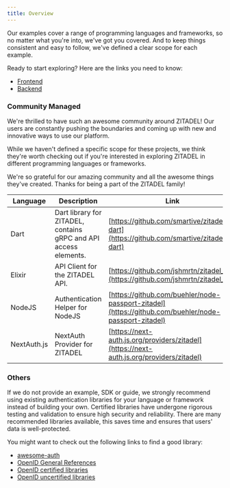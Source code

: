```yaml
---
title: Overview
---
```




Our examples cover a range of programming languages and frameworks, so no matter what you're into, we've got you covered.
And to keep things consistent and easy to follow, we've defined a clear scope for each example.

Ready to start exploring? Here are the links you need to know:

- [Frontend](frontend)
- [Backend](backend)


### Community Managed

We're thrilled to have such an awesome community around ZITADEL!
Our users are constantly pushing the boundaries and coming up with new and innovative ways to use our platform.

While we haven't defined a specific scope for these projects,
we think they're worth checking out if you're interested in exploring ZITADEL in different programming languages or frameworks.

We're so grateful for our amazing community and all the awesome things they've created.
Thanks for being a part of the ZITADEL family!

| Language | Description                                                                                       | Link                                                                               |
| -------- | ------------------------------------------------------------------------------------------------ | ---------------------------------------------------------------------------------- |
| Dart     | Dart library for ZITADEL, contains gRPC and API access elements.                                  | [https://github.com/smartive/zitadel-dart](https://github.com/smartive/zitadel-dart) |
| Elixir   | API Client for the ZITADEL API.                                                                   | [https://github.com/jshmrtn/zitadel_api](https://github.com/jshmrtn/zitadel_api)   |
| NodeJS   | Authentication Helper for NodeJS                                                                 | [https://github.com/buehler/node-passport-zitadel](https://github.com/buehler/node-passport-zitadel)   |
| NextAuth.js | NextAuth Provider for ZITADEL | [https://next-auth.js.org/providers/zitadel](https://next-auth.js.org/providers/zitadel) |

### Others

If we do not provide an example, SDK or guide, we strongly recommend using existing authentication libraries for your language or framework instead of building your own.
Certified libraries have undergone rigorous testing and validation to ensure high security and reliability.
There are many recommended libraries available, this saves time and ensures that users' data is well-protected.

You might want to check out the following links to find a good library:
- [awesome-auth](https://github.com/casbin/awesome-auth)
- [OpenID General References](https://openid.net/developers/libraries/)
- [OpenID certified libraries](https://openid.net/developers/certified/)
- [OpenID uncertified libraries](https://openid.net/developers/uncertified/)